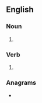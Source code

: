 ==English==

===Noun===
{{head|en|noun form}}

# {{plural of|counterpoise|lang=en}}

===Verb===
{{head|en|verb form}}

# {{en-third-person singular of|counterpoise}}

===Anagrams===
* {{anagrams|en|a=ceeinooprsstu|precious stone}}